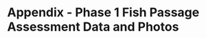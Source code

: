 # Appendix - Phase 1 Fish Passage Assessment Data and Photos {-}

<!-- `r if(gitbook_on){knit(text = unlist(tabs_phase1))} else knit(text = unlist(tabs_phase1_pdf))` -->
